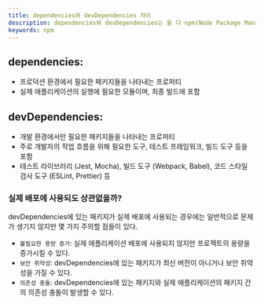 ```yaml
---
title: dependencies와 devDependencies 차이
description: dependencies와 devDependencies는 둘 다 npm(Node Package Manager)에서 패키지를 관리할 때 사용되는 속성들이다. 다만 각각의 역할과 용도가 다르다.
keywords: npm
---
```


## dependencies:

- 프로덕션 환경에서 필요한 패키지들을 나타내는 프로퍼티
- 실제 애플리케이션의 실행에 필요한 모듈이며, 최종 빌드에 포함

## devDependencies:

- 개발 환경에서만 필요한 패키지들을 나타내는 프로퍼티
- 주로 개발자의 작업 흐름을 위해 필요한 도구, 테스트 프레임워크, 빌드 도구 등을 포함
- 테스트 라이브러리 (Jest, Mocha), 빌드 도구 (Webpack, Babel), 코드 스타일 검사 도구 (ESLint, Prettier) 등

### 실제 배포에 사용되도 상관없을까?

devDependencies에 있는 패키지가 실제 배포에 사용되는 경우에는 일반적으로 문제가 생기지 않지만 몇 가지 주의할 점들이 있다.

- `불필요한 용량 증가`: 실제 애플리케이션 배포에 사용되지 않지만 프로젝트의 용량을 증가시킬 수 있다.
- `보안 취약성`: devDependencies에 있는 패키지가 최신 버전이 아니거나 보안 취약성을 가질 수 있다.
- `의존성 충돌`: devDependencies에 있는 패키지와 실제 애플리케이션의 패키지 간의 의존성 충돌이 발생할 수 있다.
